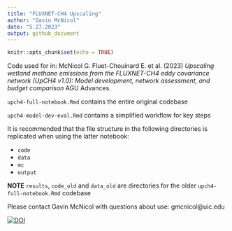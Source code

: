 ```yaml
---
title: "FLUXNET-CH4 Upscaling"
author: "Gavin McNicol"
date: "5.27.2023"
output: github_document
---
```


```r
knitr::opts_chunk$set(echo = TRUE)
```

Code used for in: McNicol G. Fluet-Chouinard E. et al. (2023) *Upscaling wetland methane emissions from the FLUXNET-CH4 eddy covariance network (UpCH4 v1.0): Model development, network assessment, and budget comparison* AGU Advances.


`upch4-full-notebook.Rmd` contains the entire original codebase 
  
`upch4-model-dev-eval.Rmd` contains a simplified workflow for key steps

It is recommended that the file structure in the following directories is replicated when using the latter notebook:

  - `code`
  - `data`
  - `mc`
  - `output`
  
**NOTE** `results`, `code_old` and `data_old` are directories for the older `upch4-full-notebook.Rmd` codebase

Please contact Gavin McNicol with questions about use: gmcnicol@uic.edu

[![DOI](https://zenodo.org/badge/328030687.svg)](https://zenodo.org/badge/latestdoi/328030687)


